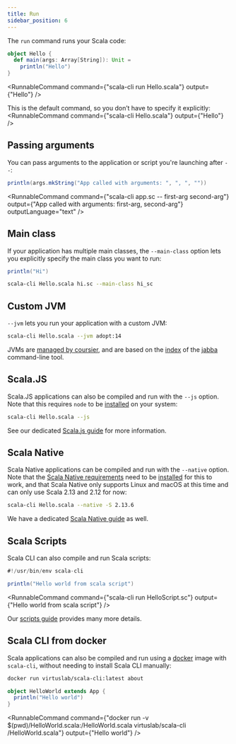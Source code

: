 ```yaml
---
title: Run
sidebar_position: 6
---
```



The `run` command runs your Scala code:

```scala title=Hello.scala
object Hello {
  def main(args: Array[String]): Unit =
    println("Hello")
}
```

<RunnableCommand
    command={"scala-cli run Hello.scala"}
    output={"Hello"}
/>

This is the default command, so you don’t have to specify it explicitly:
<RunnableCommand
    command={"scala-cli Hello.scala"}
    output={"Hello"}
/>

## Passing arguments

You can pass arguments to the application or script you're launching after `--`:

```scala title=app.sc
println(args.mkString("App called with arguments: ", ", ", ""))
```

<RunnableCommand
    command={"scala-cli app.sc -- first-arg second-arg"}
    output={"App called with arguments: first-arg, second-arg"}
    outputLanguage="text"
/>

<!-- Expected:
App called with arguments: first-arg, second-arg
-->

## Main class

If your application has multiple main classes, the `--main-class` option lets you explicitly specify the main class you want to run:

```scala title=hi.sc
println("Hi")
```

```bash
scala-cli Hello.scala hi.sc --main-class hi_sc
```

## Custom JVM

`--jvm` lets you run your application with a custom JVM:

```bash
scala-cli Hello.scala --jvm adopt:14
```

JVMs are [managed by coursier](https://get-coursier.io/docs/cli-java#managed-jvms), and are based on the [index](https://github.com/shyiko/jabba/blob/master/index.json) of the [jabba](https://github.com/shyiko/jabba) command-line tool.

## Scala.JS

Scala.JS applications can also be compiled and run with the `--js` option.
Note that this requires `node` to be [installed](/install#scala-js) on your system:

```bash
scala-cli Hello.scala --js
```

See our dedicated [Scala.js guide](../guides/scala-js.md) for more information.

## Scala Native

Scala Native applications can be compiled and run with the `--native` option.
Note that the [Scala Native requirements](https://scala-native.readthedocs.io/en/latest/user/setup.html#installing-clang-and-runtime-dependencies) need to be [installed](/install#scala-native) for this to work, and that Scala Native only supports Linux and macOS at this time and can only use Scala 2.13 and 2.12 for now:

```bash
scala-cli Hello.scala --native -S 2.13.6
```

We have a dedicated [Scala Native guide](../guides/scala-native.md) as well.

## Scala Scripts

Scala CLI can also compile and run Scala scripts:

```scala title=HelloScript.sc
#!/usr/bin/env scala-cli

println("Hello world from scala script")
```

<RunnableCommand
    command={"scala-cli run HelloScript.sc"}
    output={"Hello world from scala script"}
/>

Our [scripts guide](../guides/scripts.mdx) provides many more details.

## Scala CLI from docker

Scala applications can also be compiled and run using a [docker](https://docs.docker.com/get-started/) image with `scala-cli`, without needing to install Scala CLI manually:

```bash
docker run virtuslab/scala-cli:latest about
```

```scala title=HelloWorld.scala
object HelloWorld extends App {
  println("Hello world")
}
```

<RunnableCommand
    command={"docker run  -v $(pwd)/HelloWorld.scala:/HelloWorld.scala virtuslab/scala-cli /HelloWorld.scala"}
    output={"Hello world"}
/>
